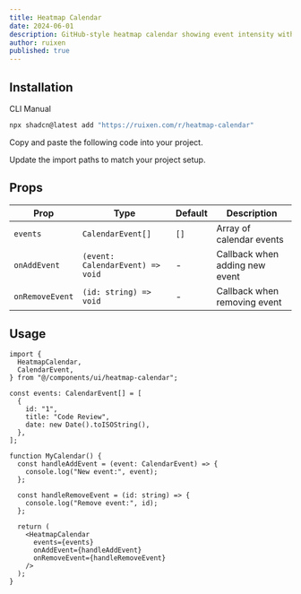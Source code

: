 ```yaml
---
title: Heatmap Calendar
date: 2024-06-01
description: GitHub-style heatmap calendar showing event intensity with color gradients
author: ruixen
published: true
---
```


<ComponentPreview name="heatmap-calendar-demo" category="calendars" />

## Installation

<Tabs defaultValue="cli">

<TabsList>
  <TabsTrigger value="cli">CLI</TabsTrigger>
  <TabsTrigger value="manual">Manual</TabsTrigger>
</TabsList>
<TabsContent value="cli">

```bash
npx shadcn@latest add "https://ruixen.com/r/heatmap-calendar"
```

</TabsContent>

<TabsContent value="manual">

<Steps>

<Step>Copy and paste the following code into your project.</Step>

<ComponentSource name="heatmap-calendar" />

<Step>Update the import paths to match your project setup.</Step>

</Steps>

</TabsContent>

</Tabs>

## Props

| Prop            | Type                             | Default | Description                    |
| --------------- | -------------------------------- | ------- | ------------------------------ |
| `events`        | `CalendarEvent[]`                | `[]`    | Array of calendar events       |
| `onAddEvent`    | `(event: CalendarEvent) => void` | -       | Callback when adding new event |
| `onRemoveEvent` | `(id: string) => void`           | -       | Callback when removing event   |

## Usage

```tsx
import {
  HeatmapCalendar,
  CalendarEvent,
} from "@/components/ui/heatmap-calendar";

const events: CalendarEvent[] = [
  {
    id: "1",
    title: "Code Review",
    date: new Date().toISOString(),
  },
];

function MyCalendar() {
  const handleAddEvent = (event: CalendarEvent) => {
    console.log("New event:", event);
  };

  const handleRemoveEvent = (id: string) => {
    console.log("Remove event:", id);
  };

  return (
    <HeatmapCalendar
      events={events}
      onAddEvent={handleAddEvent}
      onRemoveEvent={handleRemoveEvent}
    />
  );
}
```
